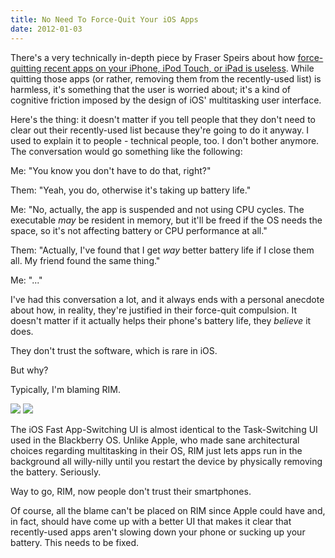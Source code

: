 ```yaml
---
title: No Need To Force-Quit Your iOS Apps
date: 2012-01-03
---
```



There's a very technically in-depth piece by Fraser Speirs about how [force-quitting recent apps on your iPhone, iPod Touch, or iPad is useless](http://speirs.org/blog/2012/1/2/misconceptions-about-ios-multitasking.html). While quitting those apps (or rather, removing them from the recently-used list) is harmless, it's something that the user is worried about; it's a kind of cognitive friction imposed by the design of iOS' multitasking user interface.

Here's the thing: it doesn't matter if you tell people that they don't need to clear out their recently-used list because they're going to do it anyway. I used to explain it to people - technical people, too. I don't bother anymore. The conversation would go something like the following:

Me: "You know you don't have to do that, right?"

Them: "Yeah, you do, otherwise it's taking up battery life."

Me: "No, actually, the app is suspended and not using CPU cycles. The executable _may_ be resident in memory, but it'll be freed if the OS needs the space, so it's not affecting battery or CPU performance at all."

Them: "Actually, I've found that I get _way_ better battery life if I close them all. My friend found the same thing."

Me: "..."

I've had this conversation a lot, and it always ends with a personal anecdote about how, in reality, they're justified in their force-quit compulsion. It doesn't matter if it actually helps their phone's battery life, they _believe_ it does.

They don't trust the software, which is rare in iOS.

But why?

Typically, I'm blaming RIM.

 ![](./B47630F2FC364308B1FBF06D4FDDBEE8.jpg) ![](/img/import/blog/2012/01/misconceptions-ios-multitasking/DCC6DD50B874486AA208526337F48959.jpg)

The iOS Fast App-Switching UI is almost identical to the Task-Switching UI used in the Blackberry OS. Unlike Apple, who made sane architectural choices regarding multitasking in their OS, RIM just lets apps run in the background all willy-nilly until you restart the device by physically removing the battery. Seriously.

Way to go, RIM, now people don't trust their smartphones.

Of course, all the blame can't be placed on RIM since Apple could have and, in fact, should have come up with a better UI that makes it clear that recently-used apps aren't slowing down your phone or sucking up your battery. This needs to be fixed.


  